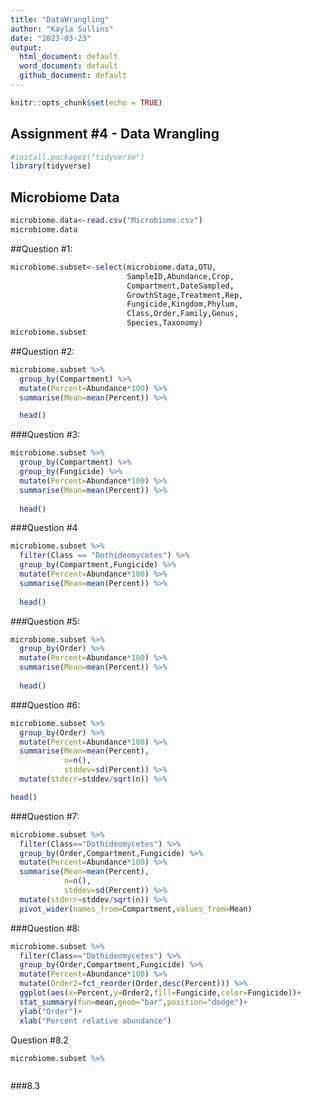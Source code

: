 ```yaml
---
title: "DataWrangling"
author: "Kayla Sullins"
date: "2023-03-23"
output:
  html_document: default
  word_document: default
  github_document: default
---
```


```r
knitr::opts_chunk$set(echo = TRUE)
```

## Assignment #4 - Data Wrangling

```r
#install.packages("tidyverse")
library(tidyverse)
```

## Microbiome Data 


```r
microbiome.data<-read.csv("Microbiome.csv")
microbiome.data
```
##Question #1: 
```r
microbiome.subset<-select(microbiome.data,OTU,
                          SampleID,Abundance,Crop,
                          Compartment,DateSampled,
                          GrowthStage,Treatment,Rep,
                          Fungicide,Kingdom,Phylum,
                          Class,Order,Family,Genus,
                          Species,Taxonomy)
microbiome.subset
```
##Question #2: 
```r
microbiome.subset %>%
  group_by(Compartment) %>%
  mutate(Percent=Abundance*100) %>%
  summarise(Mean=mean(Percent)) %>% 

  head()
```

###Question #3: 
```r
microbiome.subset %>%
  group_by(Compartment) %>%
  group_by(Fungicide) %>%
  mutate(Percent=Abundance*100) %>%
  summarise(Mean=mean(Percent)) %>% 
  
  head()
```

###Question #4
```r
microbiome.subset %>%
  filter(Class == "Dothideomycetes") %>%
  group_by(Compartment,Fungicide) %>%
  mutate(Percent=Abundance*100) %>%
  summarise(Mean=mean(Percent)) %>% 
  
  head()

```

###Question #5: 
```r
microbiome.subset %>%
  group_by(Order) %>%
  mutate(Percent=Abundance*100) %>%
  summarise(Mean=mean(Percent)) %>% 
  
  head()
```

###Question #6: 
```r
microbiome.subset %>%
  group_by(Order) %>%
  mutate(Percent=Abundance*100) %>%
  summarise(Mean=mean(Percent),
            n=n(),
            stddev=sd(Percent)) %>%
  mutate(stderr=stddev/sqrt(n)) %>%

head()
```

###Question #7:
```r
microbiome.subset %>%
  filter(Class=="Dothideomycetes") %>%
  group_by(Order,Compartment,Fungicide) %>%
  mutate(Percent=Abundance*100) %>%
  summarise(Mean=mean(Percent),
            n=n(),
            stddev=sd(Percent)) %>%
  mutate(stderr=stddev/sqrt(n)) %>%
  pivot_wider(names_from=Compartment,values_from=Mean)
```

###Question #8: 
```r
microbiome.subset %>%
  filter(Class=="Dothideomycetes") %>%
  group_by(Order,Compartment,Fungicide) %>%
  mutate(Percent=Abundance*100) %>%
  mutate(Order2=fct_reorder(Order,desc(Percent))) %>%
  ggplot(aes(x=Percent,y=Order2,fill=Fungicide,color=Fungicide))+
  stat_summary(fun=mean,geom="bar",position="dodge")+
  ylab("Order")+
  xlab("Percent relative abundance")

```
Question #8.2
```r
microbiome.subset %>% 
```

```r



```

###8.3

